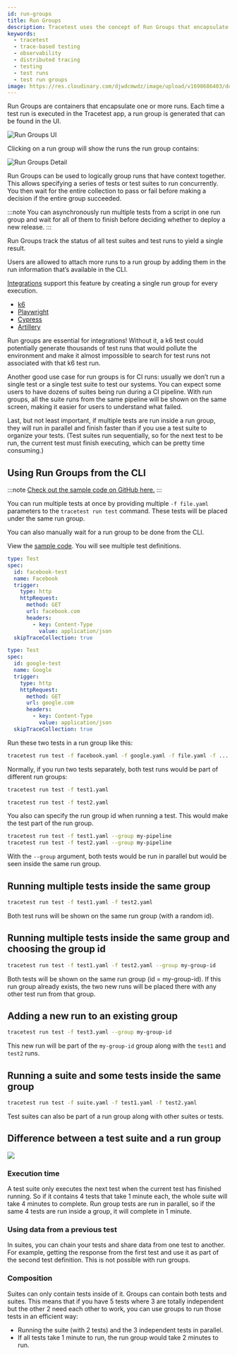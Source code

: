 ```yaml
---
id: run-groups
title: Run Groups
description: Tracetest uses the concept of Run Groups that encapsulate one or more runs. Each time a test run is executed in the Tracetest app, a run group is generated that can be found in the UI.
keywords:
  - tracetest
  - trace-based testing
  - observability
  - distributed tracing
  - testing
  - test runs
  - test run groups
image: https://res.cloudinary.com/djwdcmwdz/image/upload/v1698686403/docs/Blog_Thumbnail_14_rsvkmo.jpg
---
```


Run Groups are containers that encapsulate one or more runs. Each time a test run is executed in the Tracetest app, a run group is generated that can be found in the UI.

![Run Groups UI](../img/run-groups-ui.png)

Clicking on a run group will show the runs the run group contains:

![Run Groups Detail](../img/run-groups-detail.png)

Run Groups can be used to logically group runs that have context together. This allows specifying a series of tests or test suites to run concurrently. You then wait for the entire collection to pass or fail before making a decision if the entire group succeeded.

:::note 
You can asynchronously run multiple tests from a script in one run group and wait for all of them to finish before deciding whether to deploy a new release.
:::

Run Groups track the status of all test suites and test runs to yield a single result.

Users are allowed to attach more runs to a run group by adding them in the run information that’s available in the CLI.

[Integrations](https://docs.tracetest.io/tools-and-integrations/overview) support this feature by creating a single run group for every execution.
- [k6](https://docs.tracetest.io/tools-and-integrations/k6)
- [Playwright](https://docs.tracetest.io/tools-and-integrations/playwright)
- [Cypress](https://docs.tracetest.io/tools-and-integrations/cypress)
- [Artillery](https://docs.tracetest.io/tools-and-integrations/artillery-plugin)

Run groups are essential for integrations! Without it, a k6 test could potentially generate thousands of test runs that would pollute the environment and make it almost impossible to search for test runs not associated with that k6 test run.

Another good use case for run groups is for CI runs: usually we don’t run a single test or a single test suite to test our systems. You can expect some users to have dozens of suites being run during a CI pipeline. With run groups, all the suite runs from the same pipeline will be shown on the same screen, making it easier for users to understand what failed. 

Last, but not least important, if multiple tests are run inside a run group, they will run in parallel and finish faster than if you use a test suite to organize your tests. (Test suites run sequentially, so for the next test to be run, the current test must finish executing, which can be pretty time consuming.)

## Using Run Groups from the CLI

:::note
[Check out the sample code on GitHub here.](https://github.com/kubeshop/tracetest/tree/main/examples/environment-automation)
:::

You can run multiple tests at once by providing multiple `-f file.yaml` parameters to the `tracetest run test` command. These tests will be placed under the same run group.

You can also manually wait for a run group to be done from the CLI. 

View the [sample code](https://github.com/kubeshop/tracetest/tree/main/examples/environment-automation). You will see multiple test definitions.

```yaml title="facebook.yaml"
type: Test
spec:
  id: facebook-test
  name: Facebook
  trigger:
    type: http
    httpRequest:
      method: GET
      url: facebook.com
      headers:
        - key: Content-Type
          value: application/json
  skipTraceCollection: true
```

```yaml title="google.yaml"
type: Test
spec:
  id: google-test
  name: Google
  trigger:
    type: http
    httpRequest:
      method: GET
      url: google.com
      headers:
        - key: Content-Type
          value: application/json
  skipTraceCollection: true
```

Run these two tests in a run group like this:

```bash
tracetest run test -f facebook.yaml -f google.yaml -f file.yaml -f ...
```

Normally, if you run two tests separately, both test runs would be part of different run groups:

```bash
tracetest run test -f test1.yaml
```

```bash
tracetest run test -f test2.yaml
```

You also can specify the run group id when running a test. This would make the test part of the run group.

```bash
tracetest run test -f test1.yaml --group my-pipeline
tracetest run test -f test2.yaml --group my-pipeline
```

With the `--group` argument, both tests would be run in parallel but would be seen inside the same run group.

## Running multiple tests inside the same group

```bash
tracetest run test -f test1.yaml -f test2.yaml
```

Both test runs will be shown on the same run group (with a random id).

## Running multiple tests inside the same group and choosing the group id

```bash
tracetest run test -f test1.yaml -f test2.yaml --group my-group-id
```

Both tests will be shown on the same run group (id = my-group-id). If this run group already exists, the two new runs will be placed there with any other test run from that group.

## Adding a new run to an existing group

```bash
tracetest run test -f test3.yaml --group my-group-id
```

This new run will be part of the `my-group-id` group along with the `test1` and `test2` runs.

## Running a suite and some tests inside the same group

```bash
tracetest run test -f suite.yaml -f test1.yaml -f test2.yaml
```

Test suites can also be part of a run group along with other suites or tests.

## Difference between a test suite and a run group

![](https://res.cloudinary.com/djwdcmwdz/image/upload/v1716551731/docs/mermaid-js.github.io_mermaid-live-editor__view_lj7fe6.png)

### Execution time

A test suite only executes the next test when the current test has finished running. So if it contains 4 tests that take 1 minute each, the whole suite will take 4 minutes to complete. Run group tests are run in parallel, so if the same 4 tests are run inside a group, it will complete in 1 minute.

### Using data from a previous test

In suites, you can chain your tests and share data from one test to another. For example, getting the response from the first test and use it as part of the second test definition. This is not possible with run groups.

### Composition

Suites can only contain tests inside of it. Groups can contain both tests and suites. This means that if you have 5 tests where 3 are totally independent but the other 2 need each other to work, you can use groups to run those tests in an efficient way:

- Running the suite (with 2 tests) and the 3 independent tests in parallel.
- If all tests take 1 minute to run, the run group would take 2 minutes to run.
